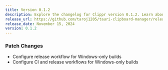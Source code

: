 ```yaml
---
title: Version 0.1.2
description: Explore the changelog for Clippr version 0.1.2. Learn about the latest features, bug fixes, and improvements.
release_url: https://github.com/taroj1205/tauri-clipboard-manager/releases/tag/v0.1.2
release_date: November 15, 2024
version: 0.1.2
---
```


### Patch Changes

- Configure release workflow for Windows-only builds
- Configure CI and release workflows for Windows-only builds
